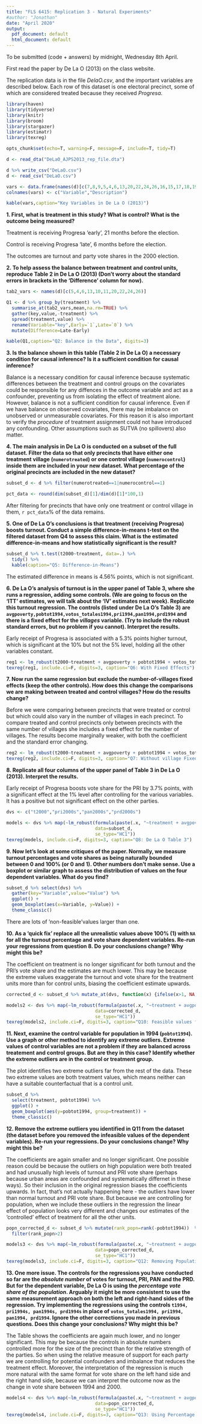 ```yaml
---
title: "FLS 6415: Replication 3 - Natural Experiments"
#author: "Jonathan"
date: "April 2020"
output:
  pdf_document: default
  html_document: default
---
```


To be submitted (code + answers) by midnight, Wednesday 8th April.

First read the paper by De La O (2013) on the class website. 

The replication data is in the file *DelaO.csv*, and the important variables are described below. Each row of this dataset is one electoral precinct, some of which are considered treated because they received *Progresa*. 

```r
library(haven)
library(tidyverse)
library(knitr)
library(broom)
library(stargazer)
library(estimatr)
library(texreg)

opts_chunk$set(echo=T, warning=F, message=F, include=T, tidy=T)
```

```r
d <- read_dta("DeLaO_AJPS2013_rep_file.dta")

d %>% write_csv("DeLaO.csv")
d <- read_csv("DeLaO.csv")
```

```r
vars <- data.frame(names(d)[c(7,8,9,5,4,6,13,20,22,24,26,16,15,17,18,19,21,23,25)],c("Whether the precinct received Progresa","Number of Treated Villages in Precinct","Number of Control Villages in Precinct","Poverty in 1995","Population in 1994/5","Population Eligible","Number of Villages in Precinct","Turnout % in 1994","PRI vote share 1994","PAN vote share 1994","PRD vote share 1994","Total Number of Votes in 1994","Number of PRI votes in 1994","Number of PAN votes in 1994","Number of PRD votes in 1994","Turnout % in 2000","PRI Vote Share in 2000","PAN Vote Share in 2000","PRD Vote Share in 2000"))
colnames(vars) <- c("Variable","Description")

kable(vars,caption="Key Variables in De La O (2013)")
```


**1. First, what is treatment in this study? What is control? What is the outcome being measured?**

Treatment is receiving Progresa 'early', 21 months before the election. 

Control is receiving Progresa 'late', 6 months before the election.

The outcomes are turnout and party vote shares in the 2000 election.

**2. To help assess the balance between treatment and control units, reproduce Table 2 in De La O (2013) (Don't worry about the standard errors in brackets in the 'Difference' column for now).**

```r
tab2_vars <- names(d)[c(5,4,6,13,10,11,20,22,24,26)]

Q1 <- d %>% group_by(treatment) %>% 
  summarise_at(tab2_vars,mean,na.rm=TRUE) %>% 
  gather(key,value,-treatment) %>% 
  spread(treatment,value) %>% 
  rename(Variable="key",Early=`1`,Late=`0`) %>%
  mutate(Difference=Late-Early)

kable(Q1,caption="Q2: Balance in the Data", digits=3)

```

**3. Is the balance shown in this table (Table 2 in De La O) a necessary condition for causal inference? Is it a sufficient condition for causal inference?**

Balance is a necessary condition for causal inference because systematic differences between the treatment and control groups on the covariates could be responsible for any diffences in the outcome variable and act as a confounder, preventing us from isolating the effect of treatment alone. However, balance is not a sufficient condition for causal inference. Even if we have balance on observed covariates, there may be imbalance on unobserved or unmeasurable covariates. For this reason it is also important to verify the *procedure* of treatment assignment could not have introduced any confounding. Other assumptions such as SUTVA (no spillovers) also matter.

**4. The main analysis in De La O is conducted on a subset of the full dataset. Filter the data so that only precincts that have either one treatment village (`numerotreated`) or one control village (`numerocontrol`) inside them are included in your new dataset. What percentage of the original precincts are included in the new dataset?**

```r
subset_d <- d %>% filter(numerotreated==1|numerocontrol==1)

pct_data <- round(dim(subset_d)[1]/dim(d)[1]*100,1)

```

After filtering for precincts that have only one treatment or control village in them, `r pct_data`% of the data remains.

**5. One of De La O's conclusions is that treatment (receiving Progresa) boosts turnout. Conduct a simple difference-in-means t-test on the filtered dataset from Q4 to assess this claim. What is the estimated difference-in-means and how statistically significant is the result? **

```r
subset_d %>% t.test(t2000~treatment, data=.) %>% 
  tidy() %>%
  kable(caption="Q5: Difference-in-Means")

```

The estimated difference in means is 4.56\% points, which is not significant. 

**6. De La O's analysis of turnout is in the upper panel of Table 3, where she runs a regression, adding some controls. (We are going to focus on the 'ITT' estimates, we will talk about the 'IV' estimates next week). Replicate this turnout regression. The controls (listed under De La O's Table 3) are `avgpoverty,pobtot1994,votos_totales1994,pri1994,pan1994,prd1994` and there is a fixed effect for the *villages* variable. (Try to include the robust standard errors, but no problem if you cannot). Interpret the results. **

Early receipt of Progresa is associated with a 5.3\% points higher turnout, which is significant at the 10\% but not the 5\% level, holding all the other variables constant.

```r
reg1 <- lm_robust(t2000~treatment + avgpoverty + pobtot1994 + votos_totales1994 + pri1994 + pan1994 + prd1994 + factor(villages),data=subset_d, se_type="HC1")
texreg(reg1, include.ci=F, digits=3, caption="Q6: With Fixed Effects")
```

\pagebreak 

**7. Now run the same regression but exclude the number-of-villages fixed effects (keep the other controls). How does this change the comparisons we are making between treated and control villages? How do the results change?**

Before we were comparing between precincts that were treated or control but which could also vary in the number of villages in each precinct. To compare treated and control precincts only between precincts with the same number of villages she includes a fixed effect for the number of villages. The results become marginally weaker, with both the coefficient and the standard error changing.

```r
reg2 <- lm_robust(t2000~treatment + avgpoverty + pobtot1994 + votos_totales1994 + pri1994 + pan1994 + prd1994,data=subset_d, se_type="HC1")
texreg(reg2, include.ci=F, digits=3, caption="Q7: Without village Fixed Effects")
```

**8. Replicate all four columns of the upper panel of Table 3 in De La O (2013). Interpret the results. **

Early receipt of Progresa boosts vote share for the PRI by 3.7\% points, with a significant effect at the 1\% level after controlling for the various variables. It has a positive but not significant effect on the other parties. 

```r
dvs <- c("t2000","pri2000s","pan2000s","prd2000s")

models <- dvs %>% map(~lm_robust(formula(paste(.x, "~treatment + avgpoverty + pobtot1994 + votos_totales1994 + pri1994 + pan1994 + prd1994 + factor(villages)")),
                                 data=subset_d, 
                                 se_type="HC1"))
texreg(models, include.ci=F, digits=3, caption="Q8: De La O Table 3")
```

**9. Now let's look at some critiques of the paper. Normally, we measure turnout percentages and vote shares as being naturally bounded between 0 and 100% (or 0 and 1). Other numbers don't make sense. Use a boxplot or similar graph to assess the distribution of values on the four dependent variables. What do you find?**

```r
subset_d %>% select(dvs) %>% 
  gather(key="Variable",value="Value") %>% 
  ggplot() +
  geom_boxplot(aes(x=Variable, y=Value)) +
  theme_classic()

```

There are lots of 'non-feasible'values larger than one. 

**10. As a 'quick fix' replace all the unrealistic values above 100% (1) with `NA` for all the turnout percentage and vote share dependent variables. Re-run your regressions from question 8. Do your conclusions change? Why might this be?**

The coefficient on treatment is no longer significant for both turnout and the PRI's vote share and the estimates are much lower. This may be because the extreme values exaggerate the turnout and vote share for the treatment units more than for control units, biasing the coefficient estimate upwards.

```r
corrected_d <- subset_d %>% mutate_at(dvs, function(x) {ifelse(x>1, NA,x)})

models2 <- dvs %>% map(~lm_robust(formula(paste(.x, "~treatment + avgpoverty + pobtot1994 + votos_totales1994 + pri1994 + pan1994 + prd1994 + factor(villages)")),
                                 data=corrected_d, 
                                 se_type="HC1"))
texreg(models2, include.ci=F, digits=3, caption="Q10: Feasible values for Dependent Variables")

```

**11. Next, examine the control variable for population in 1994 (`pobtot1994`). Use a graph or other method to identify any extreme outliers. Extreme values of control variables are not a problem if they are balanced across treatement and control groups. But are they in this case? Identify whether the extreme outliers are in the control or treatment group.**

The plot identifies two extreme outliers far from the rest of the data. These two extreme values are both treatment values, which means neither can have a suitable counterfactual that is a control unit. 

```r
subset_d %>% 
  select(treatment, pobtot1994) %>% 
  ggplot() +
  geom_boxplot(aes(y=pobtot1994, group=treatment)) +
  theme_classic()
```

**12. Remove the extreme outliers you identified in Q11 from the dataset (the dataset before you removed the infeasible values of the dependent variables). Re-run your regressions. Do your conclusions change? Why might this be?**

The coefficients are again smaller and no longer significant. One possible reason could be because the outliers on high population were both treated and had unusually high levels of turnout and PRI vote share (perhaps because urban areas are confounded and systematically differnet in these ways). So their inclusion in the original regression biases the coefficients upwards. In fact, that's not actually happening here - the outliers have lower than normal turnout and PRI vote share. But because we are controlling for population, when we include these outliers in the regression the linear effect of population looks very different and changes our estimates of the 'controlled' effect of treatment for all the other units.

```r
popn_corrected_d <- subset_d %>% mutate(rank_popn=rank(-pobtot1994))  %>% 
  filter(rank_popn>2)

models3 <- dvs %>% map(~lm_robust(formula(paste(.x, "~treatment + avgpoverty + pobtot1994 + votos_totales1994 + pri1994 + pan1994 + prd1994 + factor(villages)")),
                                 data=popn_corrected_d, 
                                 se_type="HC1"))
texreg(models3, include.ci=F, digits=3, caption="Q12: Removing Population Outliers")

```

**13. One more issue. The controls for the regressions you have conducted so far are the *absolute number* of votes for turnout, PRI, PAN and the PRD. But for the dependent variable, De La O is using the *percentage vote share of the population*. Arguably it might be more consistent to use the same measurement approach on both the left and right-hand sides of the regression. Try implementing the regressions using the controls `t1994, pri1994s, pan1994s, prd1994s` in place of `votos_totales1994, pri1994, pan1994, prd1994`. Ignore the other corrections you made in previous questions. Does this change your conclusions? Why might this be?**

The Table shows the coefficients are again much lower, and no longer significant. This may be because the controls in absolute numbers controlled more for the size of the precinct than for the relative strength of the parties. So when using the relative measure of support for each party we are controlling for potential confounders and imbalance that reduces the treatment effect. Moreover, the interpretation of the regression is much more natural with the same format for vote share on the left hand side and the right hand side, because we can interpret the outcome now as the change in vote share between 1994 and 2000.

```r
models4 <- dvs %>% map(~lm_robust(formula(paste(.x, "~treatment + avgpoverty + pobtot1994 + t1994 + pri1994s + pan1994s + prd1994s + factor(villages)")),
                                 data=popn_corrected_d, 
                                 se_type="HC1"))
texreg(models4, include.ci=F, digits=3, caption="Q13: Using Percentage Controls")
```
